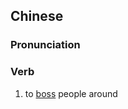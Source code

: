 {{also|发号施令}}
==Chinese==
{{zh-forms|s=发号施令}}

===Pronunciation===
{{zh-pron
|m=fāhàoshīlìng
|c=faat3 hou6 si1 ling6
|cat=v
}}

===Verb===
{{zh-verb}}

# to [[boss]] people around